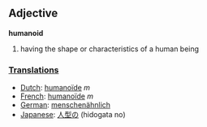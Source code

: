 == Adjective ==
'''humanoid'''
#having the shape or characteristics of a human being

===[[Translation]]s===
*[[Dutch]]: [[humanoïde]] ''m''
*[[French]]: [[humanoïde]] ''m''
*[[German]]: [[menschenähnlich]]
*[[Japanese]]: [[人型の]] (hidogata no)